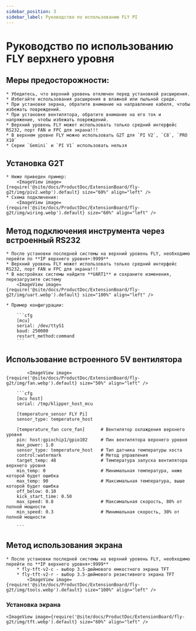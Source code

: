 ```yaml
---
sidebar_position: 3
sidebar_label: Руководство по использованию FLY PI
---
```




# Руководство по использованию FLY верхнего уровня

## Меры предосторожности:

    * Убедитесь, что верхний уровень отключен перед установкой расширения.
    * Избегайте использования расширения в влажной или пыльной среде.
    * При установке экрана, обратите внимание на направление кабеля, чтобы избежать повреждений.
    * При установке вентилятора, обратите внимание на его ток и напряжение, чтобы избежать повреждений.
    * Верхний уровень FLY может использовать только средний интерфейс RS232, порт FAN и FPC для экрана!!!
    * В верхнем уровне FLY можно использовать G2T для `PI V2`, `C8`, `PRO X10`
    * Серии `Gemini` и `PI V1` использовать нельзя

## Установка G2T

    * Ниже приведен пример:
        <ImageView image={require('@site/docs/ProductDoc/ExtensionBoard/fly-g2t/img/piv2.webp').default} size="60%" align="left" />
    * Схема подключения:
        <ImageView image={require('@site/docs/ProductDoc/ExtensionBoard/fly-g2t/img/wiring.webp').default} size="60%" align="left" />


## Метод подключения инструмента через встроенный RS232

    * После установки последней системы на верхний уровень FLY, необходимо перейти по **IP верхнего уровня+:9999**
    * Верхний уровень FLY может использовать только средний интерфейс RS232, порт FAN и FPC для экрана!!!
    * В настройках системы найдите **UART1** и сохраните изменения, перезагрузите систему
        <ImageView image={require('@site/docs/ProductDoc/ExtensionBoard/fly-g2t/img/uart.webp').default} size="100%" align="left" />

    * Пример конфигурации:

        ```cfg
        [mcu] 
        serial: /dev/ttyS1
        baud: 250000
        restart_method:command
        ```

## Использование встроенного 5V вентилятора

            <ImageView image={require('@site/docs/ProductDoc/ExtensionBoard/fly-g2t/img/fan.webp').default} size="50%" align="left" />

        ```cfg
        [mcu host]         
        serial: /tmp/klipper_host_mcu 

        [temperature_sensor FLY Pi]
        sensor_type: temperature_host

        [temperature_fan core_fan]      # Вентилятор охлаждения верхнего уровня
        pin: host:gpiochip1/gpio102     # Пин вентилятора верхнего уровня
        max_power: 1.0
        sensor_type: temperature_host   # Тип датчика температуры хоста
        control:watermark               # Метод управления
        target_temp: 48                 # Температура запуска вентилятора верхнего уровня
        min_temp: 0                     # Минимальная температура, ниже которой будет ошибка
        max_temp: 90                    # Максимальная температура, выше которой будет ошибка
        off_below: 0.10
        kick_start_time: 0.50
        max_speed: 0.8                  # Максимальная скорость, 80% от полной мощности
        min_speed: 0.3                  # Минимальная скорость, 30% от полной мощности

        ```

## Метод использования экрана

    * После установки последней системы на верхний уровень FLY, необходимо перейти по **IP верхнего уровня+:9999**
        * fly-tft-v2-c - выбор 3.5-дюймового емкостного экрана TFT
        * fly-tft-v2-r - выбор 3.5-дюймового резистивного экрана TFT
            <ImageView image={require('@site/docs/ProductDoc/ExtensionBoard/fly-g2t/img/tools.webp').default} size="100%" align="left" />

### Установка экрана

    <ImageView image={require('@site/docs/ProductDoc/ExtensionBoard/fly-g2t/img/tft.webp').default} size="60%" align="left" />
